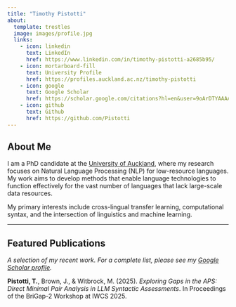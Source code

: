 ```yaml
---
title: "Timothy Pistotti"
about:
  template: trestles
  image: images/profile.jpg
  links:
    - icon: linkedin
      text: LinkedIn
      href: https://www.linkedin.com/in/timothy-pistotti-a2685b95/
    - icon: mortarboard-fill
      text: University Profile
      href: https://profiles.auckland.ac.nz/timothy-pistotti
    - icon: google
      text: Google Scholar
      href: https://scholar.google.com/citations?hl=en&user=9oArDTYAAAAJ
    - icon: github
      text: Github
      href: https://github.com/Pistotti
---
```


## About Me

I am a PhD candidate at the [University of Auckland](https://www.auckland.ac.nz/en.html), where my research focuses on Natural Language Processing (NLP) for low-resource languages. My work aims to develop methods that enable language technologies to function effectively for the vast number of languages that lack large-scale data resources.

My primary interests include cross-lingual transfer learning, computational syntax, and the intersection of linguistics and machine learning.

---

## Featured Publications

::: {#pubs}
:::

*A selection of my recent work. For a complete list, please see my [Google Scholar profile](https://scholar.google.com/citations?hl=en&user=9oArDTYAAAAJ).*

**Pistotti, T.**, Brown, J., & Witbrock, M. (2025). *Exploring Gaps in the APS: Direct Minimal Pair Analysis in LLM Syntactic Assessments*. In Proceedings of the BriGap-2 Workshop at IWCS 2025.